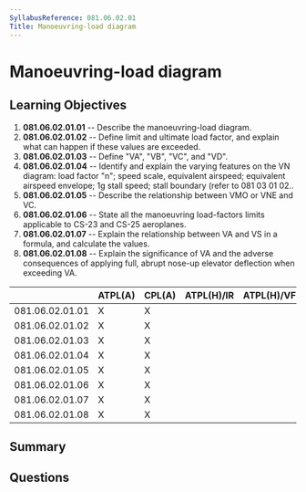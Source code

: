 ```yaml
---
SyllabusReference: 081.06.02.01
Title: Manoeuvring-load diagram
---
```


# Manoeuvring-load diagram

## Learning Objectives

1. **081.06.02.01.01** -- Describe the manoeuvring-load diagram.
2. **081.06.02.01.02** -- Define limit and ultimate load factor, and explain
   what can happen if these values are exceeded.
3. **081.06.02.01.03** -- Define "VA", "VB", "VC", and "VD".
4. **081.06.02.01.04** -- Identify and explain the varying features on the VN
   diagram: load factor "n"; speed scale, equivalent airspeed; equivalent
   airspeed envelope; 1g stall speed; stall boundary (refer to 081 03 01 02..
5. **081.06.02.01.05** -- Describe the relationship between VMO or VNE and VC.
6. **081.06.02.01.06** -- State all the manoeuvring load-factors limits
   applicable to CS-23 and CS-25 aeroplanes.
7. **081.06.02.01.07** -- Explain the relationship between VA and VS in a
   formula, and calculate the values.
8. **081.06.02.01.08** -- Explain the significance of VA and the adverse
   consequences of applying full, abrupt nose-up elevator deflection when
   exceeding VA.

|                 | ATPL(A) | CPL(A) | ATPL(H)/IR | ATPL(H)/VFR | CPL(H) | IR  | CBIR(A) |
| --------------- | ------- | ------ | ---------- | ----------- | ------ | --- | ------- |
| 081.06.02.01.01 | X       | X      |            |             |        |     |         |
| 081.06.02.01.02 | X       | X      |            |             |        |     |         |
| 081.06.02.01.03 | X       | X      |            |             |        |     |         |
| 081.06.02.01.04 | X       | X      |            |             |        |     |         |
| 081.06.02.01.05 | X       | X      |            |             |        |     |         |
| 081.06.02.01.06 | X       | X      |            |             |        |     |         |
| 081.06.02.01.07 | X       | X      |            |             |        |     |         |
| 081.06.02.01.08 | X       | X      |            |             |        |     |         |

## Summary

## Questions

